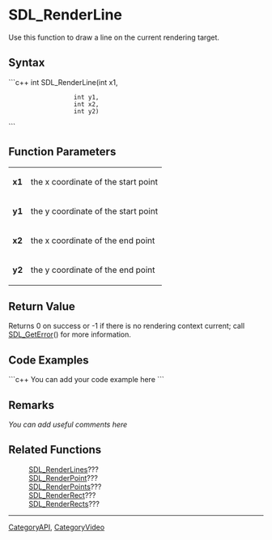 <!-- pragma section-numbers off -->
<!-- pragma disable-camelcase -->

= SDL_RenderLine =
Use this function to draw a line on the current rendering target.


== Syntax ==
```c++
int SDL_RenderLine(int x1,
                   int y1,
                   int x2,
                   int y2)
```

== Function Parameters ==
{|
|'''x1'''
|the x coordinate of the start point
|-
|'''y1'''
|the y coordinate of the start point
|-
|'''x2'''
|the x coordinate of the end point
|-
|'''y2'''
|the y coordinate of the end point
|}

== Return Value ==
Returns 0 on success or -1 if there is no rendering context current; call [[SDL_GetError]]() for more information.

== Code Examples ==
```c++
You can add your code example here
```

== Remarks ==
''You can add useful comments here''

== Related Functions ==
:[[SDL_RenderLines]]???
:[[SDL_RenderPoint]]???
:[[SDL_RenderPoints]]???
:[[SDL_RenderRect]]???
:[[SDL_RenderRects]]???

----
[[CategoryAPI]], [[CategoryVideo]]
